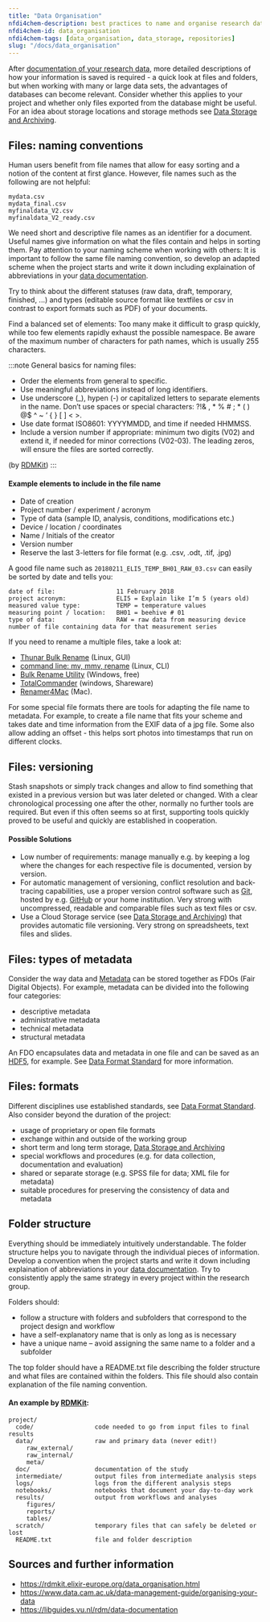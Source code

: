 ```yaml
---
title: "Data Organisation"
nfdi4chem-description: best practices to name and organise research data
nfdi4chem-id: data_organisation
nfdi4chem-tags: [data_organisation, data_storage, repositories]
slug: "/docs/data_organisation"
---
```


After [documentation of your research data](/docs/data/data_documentation), more detailed descriptions of how your information is saved is required - a quick look at files and folders, but when working with many or large data sets, the advantages of databases can become relevant. Consider whether this applies to your project and whether only files exported from the database might be useful. For an idea about storage locations and storage methods see [Data Storage and Archiving](/docs/data/data_storage).


## Files: naming conventions

Human users benefit from file names that allow for easy sorting and a notion of the content at first glance. However, file names such as the following are not helpful:

    mydata.csv
    mydata_final.csv
    myfinaldata_V2.csv
    myfinaldata_V2_ready.csv

We need short and descriptive file names as an identifier for a document. Useful names give information on what the files contain and helps in sorting them. Pay attention to your naming scheme when working with others: It is important to follow the same file naming convention, so develop an adapted scheme when the project starts and write it down including explaination of abbreviations in your [data documentation](/docs/data/data_documentation).

Try to think about the different statuses (raw data, draft, temporary, finished, ...) and types (editable source format like textfiles or csv in contrast to export formats such as PDF) of your documents.

Find a balanced set of elements: Too many make it difficult to grasp quickly, while too few elements rapidly exhaust the possible namespace. Be aware of the maximum number of characters for path names, which is usually 255 characters.

:::note General basics for naming files:
* Order the elements from general to specific.
* Use meaningful abbreviations instead of long identifiers.
* Use underscore (_), hypen (-) or capitalized letters to separate elements in the name. Don’t use spaces or special characters: ?!& , * % # ; * ( ) @$ ^ ~ ‘ { } [ ] < >.
* Use date format ISO8601: YYYYMMDD, and time if needed HHMMSS.
* Include a version number if appropriate: minimum two digits (V02) and extend it, if needed for minor corrections (V02-03). The leading zeros, will ensure the files are sorted correctly.

(by [RDMKit](https://rdmkit.elixir-europe.org/data_organisation.html#what-is-the-best-way-to-name-a-file))
:::

#### Example elements to include in the file name
* Date of creation
* Project number / experiment / acronym
* Type of data (sample ID, analysis, conditions, modifications etc.)
* Device / location / coordinates
* Name / Initials of the creator
* Version number
* Reserve the last 3-letters for file format (e.g. .csv, .odt, .tif, .jpg)


A good file name such as `20180211_ELI5_TEMP_BH01_RAW_03.csv` can easily be sorted by date and tells you:

    date of file:                 11 February 2018
    project acronym:              ELI5 = Explain like I’m 5 (years old)
    measured value type:          TEMP = temperature values
    measuring point / location:   BH01 = beehive # 01
    type of data:                 RAW = raw data from measuring device
    number of file containing data for that measurement series


If you need to rename a multiple files, take a look at:
- [Thunar Bulk Rename](https://docs.xfce.org/xfce/thunar/bulk-renamer/start) (Linux, GUI)
- [command line: mv, mmv, rename](https://linuxconfig.org/how-to-rename-multiple-files-on-linux) (Linux, CLI)
- [Bulk Rename Utility](https://www.bulkrenameutility.co.uk/) (Windows, free)
- [TotalCommander](https://www.ghisler.com/advanced.htm#tutorial_rename) (windows, Shareware)
- [Renamer4Mac](https://renamer.com/) (Mac).

For some special file formats there are tools for adapting the file name to metadata. For example, to create a file name that fits your scheme and takes date and time information from the EXIF data of a jpg file. Some also allow adding an offset - this helps sort photos into timestamps that run on different clocks.


## Files: versioning

Stash snapshots or simply track changes and allow to find something that existed in a previous version but was later deleted or changed. With a clear chronological processing one after the other, normally no further tools are required. But even if this often seems so at first, supporting tools quickly proved to be useful and quickly are established in cooperation.

#### Possible Solutions
* Low number of requirements: manage manually e.g. by keeping a log where the changes for each respective file is documented, version by version.
* For automatic management of versioning, conflict resolution and back-tracing capabilities, use a proper version control software such as [Git](https://git-scm.com/), hosted by e.g. [GitHub](https://github.com/) or your home institution. Very strong with uncompressed, readable and comparable files such as text files or csv.
* Use a Cloud Storage service (see [Data Storage and Archiving](/docs/data/data_storage)) that provides automatic file versioning. Very strong on spreadsheets, text files and slides.


## Files: types of metadata

Consider the way data and [Metadata](/docs/topics/metadata/) can be stored together as FDOs (Fair Digital Objects). For example, metadata can be divided into the following four categories:
* descriptive metadata
* administrative metadata
* technical metadata
* structural metadata

An FDO encapsulates data and metadata in one file and can be saved as an [HDF5](https://www.hdfgroup.org/solutions/hdf5/), for example. See [Data Format Standard](/docs/topics/format_standards/) for more information.

## Files: formats

Different disciplines use established standards, see [Data Format Standard](/docs/topics/format_standards/). Also consider beyond the duration of the project:
- usage of proprietary or open file formats
- exchange within and outside of the working group
- short term and long term storage, [Data Storage and Archiving](/docs/data/data_storage)
- special workflows and procedures (e.g. for data collection, documentation and evaluation)
- shared or separate storage (e.g. SPSS file for data; XML file for metadata)
- suitable procedures for preserving the consistency of data and metadata


## Folder structure

Everything should be immediately intuitively understandable. The folder structure helps you to navigate through the individual pieces of information. Develop a convention when the project starts and write it down including explaination of abbreviations in your [data documentation](/docs/data/data_documentation). Try to consistently apply the same strategy in every project within the research group.

Folders should:
* follow a structure with folders and subfolders that correspond to the project design and workflow
* have a self-explanatory name that is only as long as is necessary
* have a unique name – avoid assigning the same name to a folder and a subfolder

The top folder should have a README.txt file describing the folder structure and what files are contained within the folders. This file should also contain explanation of the file naming convention.

#### An example by [RDMKit](https://rdmkit.elixir-europe.org/data_organisation.html#what-is-the-best-way-to-name-a-file):

    project/  
      code/                 code needed to go from input files to final results   
      data/                 raw and primary data (never edit!)   
         raw_external/  
         raw_internal/
         meta/  
      doc/                  documentation of the study  
      intermediate/         output files from intermediate analysis steps  
      logs/                 logs from the different analysis steps  
      notebooks/            notebooks that document your day-to-day work  
      results/              output from workflows and analyses  
         figures/  
         reports/  
         tables/  
      scratch/              temporary files that can safely be deleted or lost  
      README.txt            file and folder description  


## Sources and further information
- https://rdmkit.elixir-europe.org/data_organisation.html
- https://www.data.cam.ac.uk/data-management-guide/organising-your-data
- https://libguides.vu.nl/rdm/data-documentation



